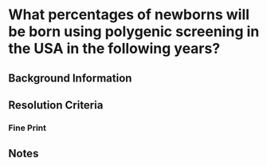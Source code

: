 
# What percentages of newborns will be born using polygenic screening in the USA in the following years?

## Background Information

## Resolution Criteria

### Fine Print

## Notes
